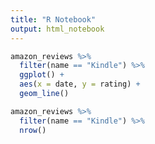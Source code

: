 ```yaml
---
title: "R Notebook"
output: html_notebook
---
```



```r
amazon_reviews %>% 
  filter(name == "Kindle") %>% 
  ggplot() +
  aes(x = date, y = rating) +
  geom_line()

amazon_reviews %>% 
  filter(name == "Kindle") %>% 
  nrow()
```

